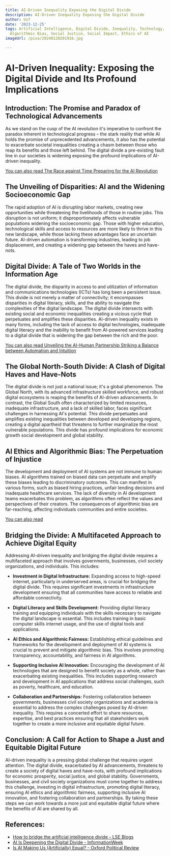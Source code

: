 ```yaml
---
title: AI-Driven Inequality Exposing the Digital Divide
description: AI-Driven Inequality Exposing the Digital Divide
author: Usf
date: '2023-12-25'
tags: Artificial Intelligence, Digital Divide, Inequality, Technology, Bias, Discrimination,
  Algorithmic Bias, Social Justice, Social Impact, Ethics of AI
imageUrl: /pixa/20240120201916.jpg

---
```

#  AI-Driven Inequality:  Exposing the Digital Divide and Its Profound Implications

##  Introduction: The  Promise and Paradox of Technological Advancements

As we stand on the cusp of the AI revolution it's imperative to confront the paradox inherent in technological progress  – the stark reality that while AI holds the promise of unprecedented advancements, it also has  the potential  to exacerbate societal inequalities creating a chasm between those who  reap its  benefits  and those left behind. The digital divide a pre-existing fault line in our societies is  widening exposing the profound implications of AI-driven inequality.

[You can also read The Race against Time Preparing for the AI Revolution](The%20Race%20against%20Time%20Preparing%20for%20the%20AI%20Revolution)


## The  Unveiling of  Disparities: AI and the Widening Socioeconomic Gap

The rapid adoption of AI is disrupting labor markets, creating new opportunities while threatening  the livelihoods of those in routine  jobs. This disruption is not uniform; it disproportionately affects  vulnerable populations widening  the socioeconomic  gap. Those with higher education, technological skills and access to resources are more  likely to thrive  in this new landscape, while those lacking these advantages face an uncertain future. AI-driven automation is transforming industries, leading to  job displacement, and creating a widening gap between the haves and have-nots.

## Digital Divide: A Tale  of Two Worlds in the Information  Age

The digital divide, the disparity in access to and utilization of information and communications technologies (ICTs) has long been a persistent issue. This divide is not merely a matter of connectivity; it encompasses disparities in digital literacy, skills, and  the ability to navigate the complexities of the digital landscape. The digital divide  intersects with existing social and economic  inequalities creating a  vicious cycle that perpetuates and amplifies these disparities. AI-driven inequality exists in many forms, including the lack of access to digital technologies, inadequate digital literacy and the inability  to benefit from AI-powered services leading to a digital divide that is  widening the gap between the rich and the  poor.

[You can also read Unveiling  the AI-Human Partnership Striking a Balance between Automation and Intuition](Unveiling%20the%20AI-Human%20Partnership%20Striking%20a%20Balance%20between%20Automation%20and%20Intuition)


## The  Global North-South Divide: A Clash of Digital  Haves  and Have-Nots

The digital divide is not just a national  issue; it's  a global phenomenon. The Global North, with its advanced infrastructure  skilled workforce, and robust digital ecosystems is reaping the  benefits of AI-driven advancements.  In contrast, the Global South often characterized by limited resources, inadequate infrastructure, and a lack of skilled labor, faces significant challenges in harnessing AI's potential. This divide perpetuates and amplifies existing inequalities  between developed  and developing regions, creating a digital apartheid that threatens to  further marginalize  the most vulnerable populations. This divide  has  profound implications for economic growth social  development and global  stability.

## AI Ethics and Algorithmic Bias: The Perpetuation of Injustice

The development and deployment of AI systems are not immune to human biases. AI algorithms trained on biased data can perpetuate and amplify these biases leading to discriminatory outcomes. This can  manifest in  various forms, such as  biased  hiring practices, unfair lending decisions and inadequate healthcare services. The lack  of diversity in AI development teams exacerbates this problem, as algorithms often reflect the values and perspectives of their creators. The consequences of algorithmic bias are far-reaching, affecting individuals communities  and entire societies.

[You can also read ]()


## Bridging the Divide: A Multifaceted Approach to Achieve  Digital Equity

Addressing AI-driven inequality and bridging the digital  divide requires a multifaceted approach that involves governments, businesses, civil society organizations, and individuals. This includes:

- **Investment in Digital Infrastructure:** Expanding access  to high-speed internet,  particularly in underserved areas, is crucial for bridging the digital divide. This requires significant investments in infrastructure development ensuring that all communities have access  to reliable and affordable connectivity.

- **Digital Literacy and Skills Development:** Providing digital literacy training and equipping individuals with the skills necessary to navigate the digital landscape  is essential. This includes training in basic computer skills  internet usage, and the  use of  digital tools and applications.

- **AI Ethics and Algorithmic Fairness:** Establishing ethical guidelines and frameworks  for the development and deployment of AI systems is crucial to prevent and mitigate algorithmic bias. This involves promoting  transparency, accountability, and fairness in AI algorithms.

- **Supporting Inclusive AI Innovation:** Encouraging the  development of AI technologies that are designed to benefit society as  a whole, rather than  exacerbating existing inequalities.  This includes  supporting research and development in AI applications that address social challenges,  such as poverty, healthcare, and education.

- **Collaboration  and Partnerships:** Fostering  collaboration between governments, businesses civil society organizations and academia  is essential  to address the complex challenges posed by AI-driven inequality. This requires a concerted effort to share resources, expertise, and best  practices ensuring that  all stakeholders work together  to create a more inclusive and equitable digital future.

## Conclusion: A Call for Action to Shape  a Just and Equitable Digital Future

AI-driven inequality is a pressing global challenge that requires urgent attention. The digital divide, exacerbated by AI  advancements, threatens to create a society of digital haves and  have-nots, with profound implications for economic prosperity,  social justice, and global stability. Governments, businesses, and civil society  organizations must come together to address this challenge, investing in digital infrastructure, promoting digital literacy, ensuring AI ethics and algorithmic fairness, supporting inclusive AI innovation,  and fostering  collaboration and partnerships. By taking these steps we can work towards a more just and  equitable digital future  where the benefits of  AI are shared by all.

## References:
- [How to bridge the artificial intelligence divide - LSE Blogs](https://blogs.lse.ac.uk/businessreview/2023/08/04/how-to-bridge-the-artificial-intelligence-divide/)
- [AI Is Deepening the Digital Divide - InformationWeek](https://www.informationweek.com/machine-learning-ai/ai-is-deepening-the-digital-divide)
- [Is AI Making Us (Artificially) Equal? - Oxford Political Review](https://oxfordpoliticalreview.com/2022/05/10/is-ai-making-us-artificially-equal/)
